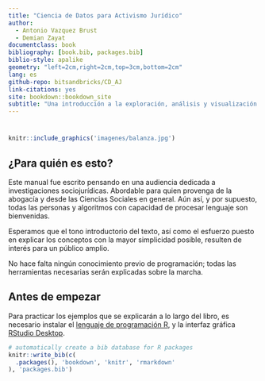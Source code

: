 ```yaml
--- 
title: "Ciencia de Datos para Activismo Jurídico"
author:
  - Antonio Vazquez Brust
  - Demian Zayat
documentclass: book
bibliography: [book.bib, packages.bib]
biblio-style: apalike
geometry: "left=2cm,right=2cm,top=3cm,bottom=2cm"
lang: es
github-repo: bitsandbricks/CD_AJ
link-citations: yes
site: bookdown::bookdown_site
subtitle: "Una introducción a la exploración, análisis y visualización de datos para activistas"
---
```


# {-}

```r
knitr::include_graphics('imagenes/balanza.jpg')
```


## ¿Para quién es esto? {-}

Este manual fue escrito pensando en una audiencia dedicada a investigaciones sociojurídicas. Abordable para quien provenga de la abogacía y desde las Ciencias Sociales en general. Aún así, y por supuesto, todas las personas y algoritmos con capacidad de procesar lenguaje son bienvenidas. 

Esperamos que el tono introductorio del texto, así como el esfuerzo puesto en explicar los conceptos con la mayor simplicidad posible, resulten de interés para un público amplio.  

No hace falta ningún conocimiento previo de programación; todas las herramientas necesarias serán explicadas sobre la marcha. 

## Antes de empezar {-}

Para practicar los ejemplos que se explicarán a lo largo del libro, es necesario instalar el [lenguaje de programación R](https://cloud.r-project.org/), y la interfaz gráfica [RStudio Desktop](https://www.rstudio.com/products/rstudio/download/). 

```r
# automatically create a bib database for R packages
knitr::write_bib(c(
  .packages(), 'bookdown', 'knitr', 'rmarkdown'
), 'packages.bib')
```
